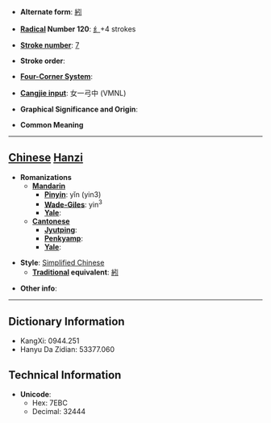 * '''Alternate form''': [[紖]]

* '''[[Wiktionary:Chinese radical index| Radical]] Number 120''': [[Wiktionary:Chinese radical index 纟|纟]]+4 strokes

* '''[[Wiktionary:Chinese total strokes index|Stroke number]]''': [[Wiktionary:Chinese total strokes index 7|7]]

* '''Stroke order''': 

* '''[[Wiktionary:Chinese four corner index|Four-Corner System]]''': 

* '''[[Wiktionary:Chinese Cangjie index|Cangjie input]]''': 女一弓中 (VMNL)

* '''Graphical Significance and Origin''': 

* '''Common Meaning'''

----

== [[Chinese]] [[Hanzi]] ==

* '''Romanizations'''
** '''[[Mandarin]]'''
*** '''[[Pinyin]]''': yǐn (yin3)
*** '''[[Wade-Giles]]''': yin<sup>3</sup>
*** '''[[Yale]]''': 
** '''[[Cantonese]]'''
*** '''[[Jyutping]]''':
*** '''[[Penkyamp]]''': 
*** '''[[Yale]]''': 

* '''Style''': [[Simplified Chinese]] 
** '''[[Traditional Chinese|Traditional]] equivalent''': [[紖]]

* '''Other info''': 

----

== Dictionary Information ==

* KangXi: 0944.251
* Hanyu Da Zidian: 53377.060

== Technical Information ==

* '''Unicode''':
** Hex: 7EBC
** Decimal: 32444